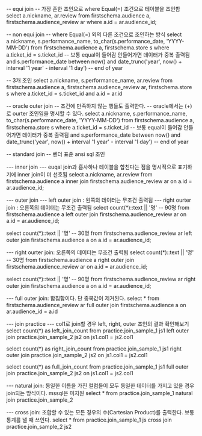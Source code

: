 -- equi join
-- 가장 흔한 조인으로 where Equal(=) 조건으로 테이블을 조인함
select a.nickname, ar.review from firstschema.audience a, firstschema.audience_review ar
where a.id = ar.audience_id;

-- non equi join
-- where Equal(=) 외의 다른 조건으로 조인하는 방식
select a.nickname, s.performance_name, to_char(s.performance_date, 'YYYY-MM-DD') from firstschema.audience a, firstschema.store s
where a.ticket_id = s.ticket_id -- 보통 equal이 들어감 안들어가면 데이터가 중복 출력됨
and s.performance_date between now() and date_trunc('year', now() + interval '1 year' - interval '1 day') -- end of year

-- 3개 조인
select a.nickname,
s.performance_name,
ar.review
from firstschema.audience a,
firstschema.audience_review ar,
firstschema.store s
where a.ticket_id = s.ticket_id
and a.id = ar.id

-- oracle outer join
-- 조건에 만족하지 않는 행들도 출력한다.
-- oracle에서는 (+)로 ourter 조인임을 명시할 수 있다.
select a.nickname, s.performance_name, to_char(s.performance_date, 'YYYY-MM-DD') from firstschema.audience a, firstschema.store s
where a.ticket_id = s.ticket_id -- 보통 equal이 들어감 안들어가면 데이터가 중복 출력됨
and s.performance_date between now() and date_trunc('year', now() + interval '1 year' - interval '1 day') -- end of year

-- standard join
-- 벤더 표준 ansi sql 조인

--- inner join
--- euqal join과 흡사하나 테이블을 합친다는 점을 명시적으로 표기하기에 inner join이 더 선호됨
select a.nickname, ar.review from firstschema.audience a
inner join firstschema.audience_review ar
on a.id = ar.audience_id;

--- outer join
--- left outer join : 왼쪽의 데이터는 무조건 출력됨
--- right ourter join : 오른쪽의 데이터는 무조건 출력됨
select count(\*)::text || '명' -- 90명
from firstschema.audience a
left outer join firstschema.audience_review ar
on a.id = ar.audience_id;

select count(\*)::text || '명' -- 30명
from firstschema.audience_review ar
left outer join firstschema.audience a
on a.id = ar.audience_id;

--- right ourter join: 오른쪽의 데이터는 무조건 출력됨
select count(\*)::text || '명' -- 30명
from firstschema.audience a
right outer join firstschema.audience_review ar
on a.id = ar.audience_id;

select count(\*)::text || '명' -- 90명
from firstschema.audience_review ar
right outer join firstschema.audience a
on a.id = ar.audience_id;

--- full outer join: 합칩합이다. 단 중복값이 제거된다.
select \*
from firstschema.audience_review ar
full outer join firstschema.audience a
on ar.audience_id = a.id

--- join practice
--- col1로 join할 경우 left, right, outer 조인의 결과 확인해보기
select count(\*) as left_join_count from practice.join_sample_1 js1
left outer join practice.join_sample_2 js2
on js1.col1 = js2.col1

select count(\*) as right_join_count from practice.join_sample_1 js1
right outer join practice.join_sample_2 js2
on js1.col1 = js2.col1

select count(\*) as full_join_count from practice.join_sample_1 js1
full outer join practice.join_sample_2 js2
on js1.col1 = js2.col1

--- natural join: 동일한 이름을 가진 컬럼들이 모두 동일한 데이터를 가지고 있을 경우 join되는 방식이다. mssql은 미지원
select \* from practice.join_sample_1
natural join practice.join_sample_2

--- cross join: 조합할 수 있는 모든 경우의 수(Cartesian Product)를 출력한다. 보통 통계를 낼 때 쓰인다.
select \*
from practice.join_sample_1 js
cross join practice.join_sample_2 js2
